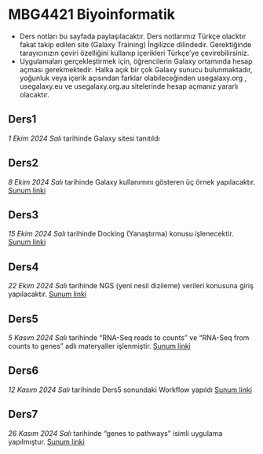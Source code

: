 # MBG4421 Biyoinformatik

- Ders notları bu sayfada paylaşılacaktır. Ders notlarımız Türkçe olacktır fakat takip edilen site (Galaxy Training) İngilizce dilindedir. Gerektiğinde tarayıcınızın çeviri özelliğini kullanıp içerikleri Türkçe'ye çevirebilirsiniz.
- Uygulamaları gerçekleştirmek için, öğrencilerin Galaxy ortamında hesap açması gerekmektedir. Halka açık bir çok Galaxy sunucu bulunmaktadır, yoğunluk veya içerik açısından farklar olabileceğinden usegalaxy.org , usegalaxy.eu ve usegalaxy.org.au sitelerinde hesap açmanız yararlı olacaktır.

## Ders1

*1 Ekim 2024 Salı* tarihinde Galaxy sitesi tanıtıldı 

## Ders2 

*8 Ekim 2024 Salı* tarihinde Galaxy kullanımını gösteren üç örnek yapılacaktır. [Sunum linki](ders2.qmd)

## Ders3

*15 Ekim 2024 Salı* tarihinde Docking (Yanaştırma) konusu işlenecektir. [Sunum linki](ders3.qmd)

## Ders4 

*22 Ekim 2024 Salı* tarihinde NGS (yeni nesil dizileme) verileri konusuna giriş yapılacaktır. [Sunum linki](ders4.qmd)

## Ders5

*5 Kasım 2024 Salı* tarihinde "RNA-Seq reads to counts" ve "RNA-Seq from counts to genes" adlı materyaller işlenmiştir. [Sunum linki](ders5.qmd)

## Ders6

*12 Kasım 2024 Salı* tarihinde Ders5 sonundaki Workflow yapıldı [Sunum linki](ders5.qmd)

## Ders7

*26 Kasım 2024 Salı* tarihinde "genes to pathways" isimli uygulama yapılmıştur. [Sunum linki](ders7.qmd)
